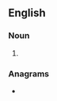 ==English==

===Noun===
{{head|en|noun plural form}}

# {{plural of|pelmet|lang=en}}

===Anagrams===
* {{l|en|temples}}